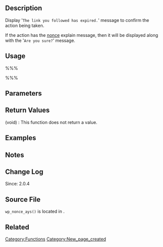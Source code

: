 {{Languages|
{{en|Function Reference/wp_nonce_ays}}
{{ja|関数リファレンス/wp_nonce_ays}}
}}
== Description ==
Display '<tt>The link you followed has expired.</tt>' message to confirm the action being taken.

If the action has the [[wikipedia:Cryptographic_nonce|nonce]] explain message, then it will be displayed along with the '<tt>Are you sure?</tt>' message.

== Usage ==
%%%<?php wp_nonce_ays( $action ) ?>%%%

== Parameters ==
{{Parameter|$action|string|The [[wikipedia:Cryptographic_nonce|nonce]] action.}}

== Return Values ==
; (void) : This function does not return a value.

== Examples ==
<!-- Need creative examples. Feel free to link to external examples. -->

== Notes ==

== Change Log ==
Since: 2.0.4

== Source File ==
<tt>wp_nonce_ays()</tt> is located in {{Trac|wp-includes/functions.php}}.

== Related ==

{{Nonce Functions}}

{{Tag Footer}}

[[Category:Functions]]
[[Category:New_page_created]]